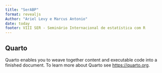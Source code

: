 ```yaml
---
title: "SerABP"
format: revealjs
Author: "Ariel Levy e Marcus Antonio"
date: today
footer: VIII SER - Seminário Internacional de estatística com R
---
```


## Quarto

Quarto enables you to weave together content and executable code into a finished document. To learn more about Quarto see <https://quarto.org>.

